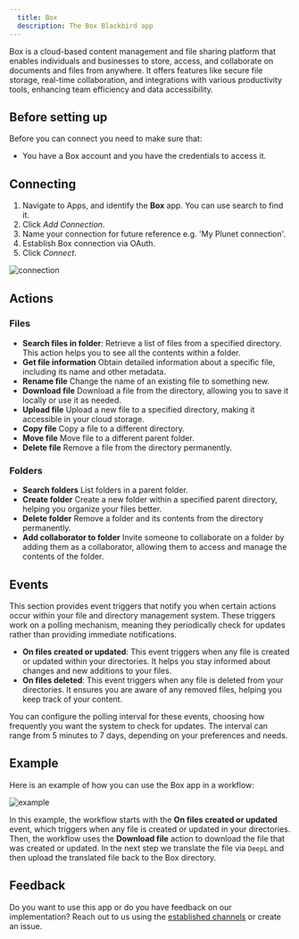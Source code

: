 ```yaml
---
  title: Box
  description: The Box Blackbird app
---
```


<LinkCard title="View on Github" target="_blank" href="https://github.com/bb-io/Box" icon="github" />

Box is a cloud-based content management and file sharing platform that enables individuals and businesses to store, access, and collaborate on documents and files from anywhere. It offers features like secure file storage, real-time collaboration, and integrations with various productivity tools, enhancing team efficiency and data accessibility.

## Before setting up

Before you can connect you need to make sure that:

- You have a Box account and you have the credentials to access it.

## Connecting

1. Navigate to Apps, and identify the **Box** app. You can use search to find it.
2. Click _Add Connection_.
3. Name your connection for future reference e.g. 'My Plunet connection'.
4. Establish Box connection via OAuth.
5. Click _Connect_.

![connection](https://raw.githubusercontent.com/bb-io/Box/main/image/README/connection.png)

## Actions

### Files
- **Search files in folder**: Retrieve a list of files from a specified directory. This action helps you to see all the contents within a folder.
- **Get file information** Obtain detailed information about a specific file, including its name and other metadata.
- **Rename file** Change the name of an existing file to something new.
- **Download file** Download a file from the directory, allowing you to save it locally or use it as needed.
- **Upload file** Upload a new file to a specified directory, making it accessible in your cloud storage.
- **Copy file** Copy a file to a different directory.
- **Move file** Move file to a different parent folder.
- **Delete file** Remove a file from the directory permanently.

### Folders
- **Search folders** List folders in a parent folder.
- **Create folder** Create a new folder within a specified parent directory, helping you organize your files better.
- **Delete folder** Remove a folder and its contents from the directory permanently.
- **Add collaborator to folder** Invite someone to collaborate on a folder by adding them as a collaborator, allowing them to access and manage the contents of the folder.

## Events

This section provides event triggers that notify you when certain actions occur within your file and directory management system. These triggers work on a polling mechanism, meaning they periodically check for updates rather than providing immediate notifications.

- **On files created or updated**: This event triggers when any file is created or updated within your directories. It helps you stay informed about changes and new additions to your files.
- **On files deleted**: This event triggers when any file is deleted from your directories. It ensures you are aware of any removed files, helping you keep track of your content.

You can configure the polling interval for these events, choosing how frequently you want the system to check for updates. The interval can range from 5 minutes to 7 days, depending on your preferences and needs.

## Example

Here is an example of how you can use the Box app in a workflow:

![example](https://raw.githubusercontent.com/bb-io/Box/main/image/README/Example.png)

In this example, the workflow starts with the **On files created or updated** event, which triggers when any file is created or updated in your directories. Then, the workflow uses the **Download file** action to download the file that was created or updated. In the next step we translate the file via `DeepL` and then upload the translated file back to the Box directory.

## Feedback

Do you want to use this app or do you have feedback on our implementation? Reach out to us using the [established channels](https://www.blackbird.io/) or create an issue.

